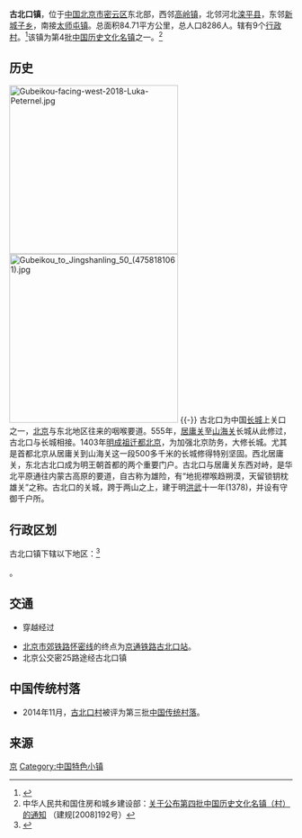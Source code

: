 {{redirect-distinguish|古北口|古北}}
{{中国乡级行政区
|景观照片文件名 = Gubeikou 37 (4755542579).jpg
|景观照片描述 = 古北口镇中心
|汉语拼音 = 
|其他语言 = 
|其他语言名称 = 
|旧称 = 
|地名出处 = 
|位置图文件名 = 
|位置图描述 = 
|自定义图片= 
|建置时间 = 
|政府驻地 = 
|毗邻 = 
|总面积 = 85.82平方千米
|总人口 = 9196人
|总人口年份 = 
|户籍人口 = 
|户籍人口年份 = 
|常住人口 = 
|常住人口年份 = 
|人口密度 = 
|GDP = 
|GDP年份 = 
|邮政编码 = 
|电话区号 = 10
|官方网站 = http://gbk.bjmy.gov.cn/
|网站名称 = 北京市密云区古北口镇人民政府
|11/02/28/111/000}}
'''古北口镇'''，位于[[中華人民共和國|中国]][[北京市|北京市]][[密云区|密云区]]东北部，西邻[[高岭镇|高岭镇]]，北邻河北[[滦平县|滦平县]]，东邻[[新城子乡|新城子乡]]，南接[[太师屯镇|太师屯镇]]。总面积84.71平方公里，总人口8286人。辖有9个[[行政村|行政村]]。<ref>{{Cite web |url=http://gbk.bjmy.gov.cn/gbkjj/jj.asp |title=古北口简介 |access-date=2009-07-25 |archive-url=https://web.archive.org/web/20070810031309/http://gbk.bjmy.gov.cn/gbkjj/jj.asp |archive-date=2007-08-10 |dead-url=yes }}</ref>该镇为第4批[[中国历史文化名镇|中国历史文化名镇]]之一。<ref>中华人民共和国住房和城乡建设部：[http://www.cin.gov.cn/zcfg/jswj/csgh/200903/t20090313_187178.htm 关于公布第四批中国历史文化名镇（村）的通知] {{Wayback|url=http://www.cin.gov.cn/zcfg/jswj/csgh/200903/t20090313_187178.htm |date=20090706205402 }}（建规[2008]192号）</ref>

== 历史 ==
[[File:Gubeikou-facing-west-2018-Luka-Peternel.jpg|300px]]
[[File:Gubeikou_to_Jingshanling_50_(4758181061).jpg|300px]]
{{-}}
古北口为中国[[长城|长城]]上关口之一，[[北京|北京]]与东北地区往来的咽喉要道。555年，[[居庸关|居庸关]]至[[山海关|山海关]]长城从此修过，古北口与长城相接。1403年[[明成祖迁都北京|明成祖迁都北京]]，为加强北京防务，大修长城。尤其是首都北京从居庸关到山海关这一段500多千米的长城修得特别坚固。西北居庸关，东北古北口成为明王朝首都的两个重要门户。古北口与居庸关东西对峙，是华北平原通往内蒙古高原的要道，自古称为雄险，有“地扼襟喉趋朔漠，天留锁钥枕雄关”之称。古北口的关城，跨于两山之上，建于明[[洪武|洪武]]十一年(1378)，并设有守御千户所。

==行政区划==
古北口镇下辖以下地区：<ref>{{PRC admin/ref sgc|11/02/28/111/000}}</ref>

{{PRC admin/children|11/02/28/111/000}}。

== 交通 ==
*{{中国国道名|101}}穿越经过
*[[北京市郊铁路|北京市郊铁路]][[北京市郊铁路怀柔－密云线|怀密线]]的终点为[[京通铁路|京通铁路]][[古北口站|古北口站]]。
*北京公交密25路途经古北口镇

==中国传统村落==
* 2014年11月，[[古北口村|古北口村]]被评为第三批[[中国传统村落|中国传统村落]]。

{{Commonscat|Gubeikou}}

==来源==
{{Reflist}}

{{中国历史文化名镇}}
{{中国长城}}
{{PRC admin/navcat|11/02/28/111/000}}

[[Category:中国历史文化名镇|京]]
[[Category:中国特色小镇|Category:中国特色小镇]]